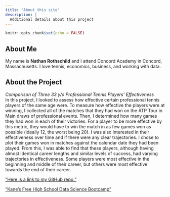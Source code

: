 ```yaml
---
title: "About this site"
description: |
  Additional details about this project
---
```


```r
knitr::opts_chunk$set(echo = FALSE)
```

## About Me
My name is **Nathan Rothschild** and I attend Concord Academy in Concord, Massachusetts. I love tennis, economics, business, and working with data.

## About the Project
*Comparison of Three 33 y/o Professional Tennis Players' Effectiveness*  
In this project, I looked to assess how effective certain professional tennis players of the same age were. To measure how effective the players were at winning, I collected all of the matches that they had won on the ATP Tour in Main draws of professional events. Then, I determined how many games they had won in each of their victories. For a player to be more effective by this metric, they would have to win the match in as few games won as possible (ideally 12, the worst being 20). I was also interested in their effectiveness over time and if there were any clear trajectories. I chose to plot their games won in matches against the calendar date they had been played. From this, I was able to find that these players, although having almost identical career lengths and similar levels of success, had varying trajectories in effectiveness. Some players were most effective in the beginning and middle of their career, but others were most effective towards the end of their career.

["Here is a link to my GitHub repo."](https://github.com/nathanrothschild/tenniswebsite)  

["Kane's Free High School Data Science Bootcamp"](https://bootcamp.davidkane.info)